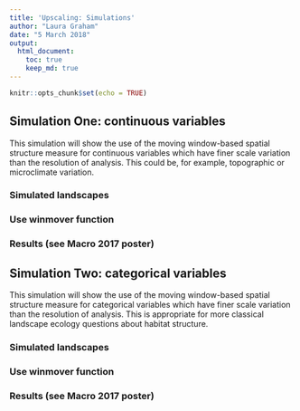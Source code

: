 ```yaml
---
title: 'Upscaling: Simulations'
author: "Laura Graham"
date: "5 March 2018"
output: 
  html_document:
    toc: true
    keep_md: true
---
```


```r
knitr::opts_chunk$set(echo = TRUE)
```

## Simulation One: continuous variables

This simulation will show the use of the moving window-based spatial structure measure for continuous variables which have finer scale variation than the resolution of analysis. This could be, for example, topographic or microclimate variation. 

### Simulated landscapes
### Use winmover function
### Results (see Macro 2017 poster)

## Simulation Two: categorical variables

This simulation will show the use of the moving window-based spatial structure measure for categorical variables which have finer scale variation than the resolution of analysis. This is appropriate for more classical landscape ecology questions about habitat structure. 

### Simulated landscapes
### Use winmover function
### Results (see Macro 2017 poster)